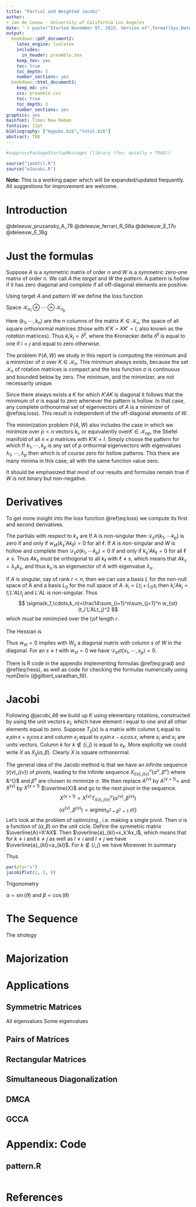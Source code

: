 ```yaml
---
title: "Partial and Weighted Jacobi"
author: 
- Jan de Leeuw - University of California Los Angeles
date: '`r paste("Started November 07, 2023, Version of",format(Sys.Date(),"%B %d, %Y"))`'
output:
  bookdown::pdf_document2:
    latex_engine: lualatex 
    includes:
      in_header: preamble.tex
    keep_tex: yes
    toc: true
    toc_depth: 3
    number_sections: yes
  bookdown::html_document2:
    keep_md: yes
    css: preamble.css
    toc: true
    toc_depth: 3
    number_sections: yes
graphics: yes
mainfont: Times New Roman
fontsize: 12pt
bibliography: ["mypubs.bib","total.bib"]
abstract: TBD
---
```

```r
#suppressPackageStartupMessages (library (foo, quietly = TRUE))
```

```r
source("janUtil.R")
source("wJacobi.R")
```


**Note:** This is a working paper which will be expanded/updated frequently. All suggestions for improvement are welcome. 

# Introduction

@deleeuw_pruzansky_A_78
@deleeuw_ferrari_R_08a
@deleeuw_E_17o
@deleeuw_E_18g

# Just the formulas

Suppose $A$ is a symmetric matrix of order $n$ and $W$ is a symmetric zero-one matrix of order $n$. We call $A$ the *target* and $W$ the *pattern*. A pattern is *hollow* if it has zero diagonal and *complete* if all off-diagonal elements are positive. 

Using target $A$ and pattern $W$ we define the loss function 
\begin{equation}
\sigma(k_1,\cdots,k_n):=\frac14\sij w_{ij}(k_i'Ak_j)^2
(\#eq:loss)
\end{equation}

Space $\mathcal{K}_{n_1}\oplus\cdots\oplus\mathcal{K}_{n_p}$


Here $(k_1,\cdots,k_n)$ are the $n$ columns of the matrix $K\in\mathcal{K}_n$, the space of all square orthonormal matrices (those with $K'K=KK'=I$, also known as the *rotation* matrices).
Thus $k_i'k_j=\delta^{ij}$, where the Kronecker delta $\delta^{ij}$
is equal to one if $i=j$ and equal to zero otherwise.

The problem $\mathbb{P}(A,W)$ we study in this report is computing the minimum and a minimizer of $\sigma$ over $K\in\mathcal{K}_n$. This minimum always exists, because the set $\mathcal{K}_n$ of rotation matrices is compact and the loss function $\sigma$ is continuous and bounded below by zero. The minimum, and the minimizer, are not necessarily unique.

Since there always exists a $K$ for which $K'AK$ is diagonal it follows that the minimum of $\sigma$
is equal to zero whenever the pattern is hollow. In that case, any complete orthonormal set of eigenvectors of $A$ is a minimizer of \@ref(eq.loss). This result is independent of the off-diagonal elements of $W$.

The minimization problem $\mathbb{P}(A,W)$ also includes the case in which we minimize over
$p<n$ vectors $k_i$, or equivalently over$K\in\mathcal{K}_{np}$, the Stiefel manifold of all $n\times p$ matrices with $K'K=I$. Simply choose the pattern 
\begin{equation}
\begin{bmatrix}
W_{p\times p}&0_{p\times (n-p)}\\
0_{(n-p)\times p}&0_{p\times(n-p)}
\end{bmatrix},
(\#eq:parpat)
\end{equation}
for which
\begin{equation}
\sigma(K)=\frac14\sum_{i=1}^p\sum_{j=1}^pw_{ij}(k_i'Ak_j)^2.
(\#eq:parloss)
\end{equation}
If $k_1,\cdots,k_p$ is any set of $p$ orthormal eigenvectors with eigenvalues
$\lambda_1,\cdots,\lambda_p$ then
\begin{equation}
\sigma(K)=\frac14\sum_{i=1}^pw_{ii}^{\ }\lambda_i^2,
(\#eq:evecloss)
\end{equation}
which is of course zero for hollow patterns. This there are many minima in this
case, all with the same function value zero.

It should be emphasized that most of our results and formulas remain true if $W$ is not binary but  non-negative. 


# Derivatives

To get more insight into the loss function \@ref(eq:loss) we compute its first and
second derivatives. 

The partials with respect to $k_s$ are
\begin{equation}
\mathcal{D}_s\sigma(k_1,\cdots k_p)=A\sum_{\ell=1}^nw_{s\ell}(k_s'Ak_\ell)k_\ell.
(\#eq:grad)
\end{equation}
If $A$ is non-singular then $\mathcal{D}_s\sigma(k_1,\cdots k_p)$ is zero if and only if $w_{s\ell}(k_s'Ak_\ell)=0$ for all $\ell$. If $A$ is non-singular and $W$ is hollow and complete then $\mathcal{D}_s\sigma(k_1,\cdots k_p)=0$ if and only if $k_s'Ak_\ell=0$ for all $\ell\not= s$. Thus $Ak_s$ must be orthogonal to all $k_\ell$ with $\ell\not= s$, which means that
$Ak_s=\lambda_s k_s$, and thus $k_s$ is an eigenvector of $A$ with eigenvalue $\lambda_s$.

If $A$ is singular, say of rank $r<n$, then we can use a basis $L$ for the non-null space of $A$
and a basis $L_0$ for the null space of $A$. $k_i=Lt_i+L_0s_i$ 
then $k_i'Ak_j=t_i'L'ALt_j$ and $L'AL$ is non-singular. Thus 
$$
\sigma(k_1,\cdots,k_n)=\frac14\sum_{i=1}^n\sum_{j=1}^n w_{st}(t_i'L'ALt_j)^2
$$
which must be minimzied over the $t_i$of length $r$.

The Hessian is
\begin{equation}
\mathcal{D}_{st}\sigma(k_1,\cdots,k_p)
=w_{st}(Ax_tx_s'A+(x_t'Ax_s)A)+\delta^{st}\sum_{\ell=1}^nw_{sv}Ax_vx_v'A.
(\#eq:hess)
\end{equation}

Thus $w_{st}=0$ implies
\begin{equation}
\mathcal{D}_{st}\sigma(x_1,\cdots,x_p)
=\delta^{st}\sum_{v=1}^pw_{sv}Ax_vx_v'A=\delta^{st}AXW_sX'A,
(\#eq:hessholl)
\end{equation}
with $W_s$ a diagonal matrix with column $s$ of $W$ in the diagonal. For an
$s\not= t$ with $w_{st}=0$ we have $\mathcal{D}_{st}\sigma(x_1,\cdots,x_p)=0$.

There is R code in the appendix implementing formulas \@ref(eq:grad) and \@ref(eq:hess), as well as
code for checking the formulas numerically using numDeriv (@gilbert_varadhan_19).

# Jacobi

Following @jacobi_46 we build up $K$ using elementary rotations, constructed by using the unit vectors
$e_i$, which have element $i$ equal to one and all other elements equal to zero.
Suppose $T_{ij}(x)$ is a matrix with column $t_i$ equal to $e_i\sin x+e_j\cos x$ and column $x_j$ equal to $e_j\sin x-e_i\cos x$, where $e_i$ and $e_j$ are units vectors. Column $k$ for $k\not\in\{i, j\}$ is equal to $e_k$. More explicitly we could write $X$ as $X_{ij}(\alpha,\beta)$. Clearly $X$ is square orthonormal. 

The general idea of the Jacobi method is that we have an infinite sequence
$(i(\nu),j(\nu))$ of *pivots*, leading to the infinite sequence
$X^{\nu}_{i(\nu),j(\nu)}(\alpha^{\nu},\beta^{\nu})$ where &\alpha^{\nu}$ and $\beta^{\nu}$
are chosen to minimize $\sigma$. We then replace $A^{(\nu)}$ by 
$A^{(\nu+1)}=$ and $X^{(\nu)}$ by $X^{(\nu+1)}$
$\overline{X}$ and go to the next pivot in the sequence.
$$
X^{(\nu+1)}=X^{(\nu)}T^{\nu}_{i(\nu),j(\nu)}(\alpha^{(\nu)},\beta^{(\nu)})
$$
$$
(\alpha^{(\nu)},\beta^{(\nu)})=\mathop{\text{argmin}}_{\alpha^2+\beta^2=1}\ \sigma()
$$
Let's look at the problem of optimizing , i.e. making a single pivot. Then $\sigma$ is a function of $(\alpha,\beta)$ on the unit cicle. Define the symmetric matrix $\overline{A}=X'AX$. Then $\overline{a}_{kl}=x_k'Ax_l$,
which means that for $k\not= i$ and $k\not= j$ as well as $l\not= i$ and $l\not= j$ we have
$\overline{a}_{kl}=a_{kl}$. For $k\not\in\{i,j\}$ we have
\begin{align}
\overline{a}_{ik}&=x_i'Ae_k=x_i'a_k=\alpha a_{ik}+\beta a_{jk},\\
\overline{a}_{jk}&=x_j'Ae_k=x_jdiagonal'a_k=-\beta a_{ik}+\alpha a_{jk}.
\end{align}
Moreover
\begin{align}
\overline{a}_{ij}&=x_i'Ax_j=(\alpha e_i+\beta e_j)'A(\alpha e_j-\beta e_i)=
(\alpha^2-\beta^2)a_{ij}+\alpha\beta(a_{jj}-a_{ii}),\\
\overline{a}_{ii}&=x_i'Ax_i=(\alpha e_i+\beta e_j)'A(\alpha e_i+\beta e_j)=
\alpha^2a_{ii}+\beta^2a_{jj}+2\alpha\beta a_{ij},\\
\overline{a}_{jj}&=x_j'Ax_j=(-\beta e_i+\alpha e_j)'A(-\beta e_i+\alpha e_j)=
\beta^2a_{ii}+\alpha^2a_{jj}-2\alpha\beta a_{ij}.
\end{align}
In summary
\begin{equation}
\overline{a}_{kl}=\begin{cases}
a_{kl}&\text{ if }k\not=\{i,j\}\text{ and }l\not=\{i,j\},\\
&\text{ if }k=i\text{ and }l\not=\{i,j\}\text{ or }k\not=\{i,j\}\text{ and }l=i,\\
&\text{ if }k=j\text{ and }l\not=\{i,j\},\\
&\text{ if }k=i\text{ and }l=j,\\
&\text{ if }k=i\text{ and }l=i,\\
&\text{ if }k=j\text{ and }l=j.
\end{cases}
\end{equation}

Thus
\begin{align}
\sigma(X)&=\sum_{_{k\not\in\{i,j\}}}^n\sum_{_{l\not\in\{i,j\}}}^nw_{kl}^{\ }a_{kl}^2+\\
&+2\sum_{k\not\in\{i,j\}}^nw_{ik}(\alpha a_{ik}+\beta a_{jk})^2+\\
&+2\sum_{k\not\in\{i,j\}}^nw_{jk}(-\beta a_{ik}+\alpha a_{jk})^2+\\
&+2w_{ij}\{(\alpha^2-\beta^2)a_{ij}+\alpha\beta(a_{jj}-a_{ii})\}^2+\\
&+w_{ii}(\alpha^2a_{ii}+\beta^2a_{jj}+2\alpha\beta a_{ij})^2+\\
&+w_{jj}(\beta^2a_{ii}+\alpha^2a_{jj}-2\alpha\beta a_{ij})^2
\end{align}

```r
par(pty="s")
jacobiPlot(2, 5, 9)
```

Trigonometry

$\alpha=\sin(\theta)$ and $\beta=\cos(\theta)$

# The Sequence

The *strategy*

# Majorization

\begin{multline}
\sigma(y_1,\cdots,y_p)=\sigma(x_1+(y_1-x_1),\cdots,x_p+(y_p-x_p))\leq\\
\sigma(x_1,\cdots,x_p)+\sum_{s=1}^p(y_s-x_s)'\mathcal{D}_s\sigma(x_1,\cdots,x_p)+\\
\frac12\max_{0\leq\theta\leq 1}\sum_{s=1}^p\sum_{t=1}^p (y_s-x_s)'\{\mathcal{D}_{st}\sigma(x_1+\theta(x_1-y_1),\cdots,x_p+\theta(x_p-y_p))\}(y_t-x_t).
\end{multline}

# Applications

## Symmetric Matrices

All eigenvalues
Some eigenvalues

## Pairs of Matrices

## Rectangular Matrices

## Simultaneous Diagonalization

## DMCA

## GCCA



# Appendix: Code

## pattern.R

```r
```

# References